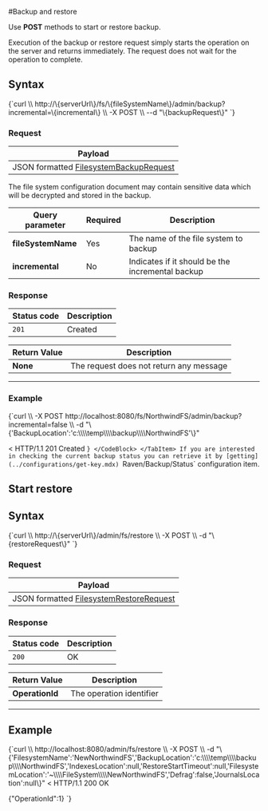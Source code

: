 
#Backup and restore

Use **POST** methods to start or restore backup.

<Admonition type="note" title="Non blocking operations" id="non-blocking-operations" href="#non-blocking-operations">
Execution of the backup or restore request simply starts the operation on the server and returns immediately. 
The request does not wait for the operation to complete.
</Admonition>



## Syntax

<TabItem value="json" label="json">
<CodeBlock language="json">
{`curl \\
	http://\{serverUrl\}/fs/\{fileSystemName\}/admin/backup?incremental=\{incremental\}  \\
	-X POST \\
	--d "\{backupRequest\}"
`}
</CodeBlock>
</TabItem>

### Request

| Payload |
| ------- |
| JSON formatted [FilesystemBackupRequest](../../../../glossary/file-system-backup-request.mdx) |

<Admonition type="warning" title="Backup and sensitive data" id="backup-and-sensitive-data" href="#backup-and-sensitive-data">
The file system configuration document may contain sensitive data which will be decrypted and stored in the backup. 
</Admonition>

| Query parameter | Required | Description |
| ------------- | -- | ---- |
| **fileSystemName** | Yes | The name of the file system to backup |
| **incremental** | No | Indicates if it should be the incremental backup |

### Response

| Status code | Description |
| ----------- | - |
| `201` | Created |

| Return Value | Description |
| ------------- | ------------- |
| **None** | The request does not return any message |

---

### Example

<TabItem value="json" label="json">
<CodeBlock language="json">
{`curl \\
    -X POST http://localhost:8080/fs/NorthwindFS/admin/backup?incremental=false \\
    -d "\{'BackupLocation':'c:\\\\temp\\\\backup\\\\NorthwindFS'\}"

< HTTP/1.1 201 Created
`}
</CodeBlock>
</TabItem>
If you are interested in checking the current backup status you can retrieve it by [getting](../configurations/get-key.mdx) `Raven/Backup/Status` configuration item.




## Start restore

## Syntax

<TabItem value="json" label="json">
<CodeBlock language="json">
{`curl \\
	http://\{serverUrl\}/admin/fs/restore  \\
	-X POST \\
	-d "\{restoreRequest\}"
`}
</CodeBlock>
</TabItem>

### Request

| Payload |
| ------- |
| JSON formatted [FilesystemRestoreRequest](../../../../glossary/file-system-restore-request.mdx) |

### Response

| Status code | Description |
| ----------- | - |
| `200` | OK |

| Return Value | Description |
| ------------- | ------------- |
| **OperationId** | The operation identifier |

---

## Example

<TabItem value="json" label="json">
<CodeBlock language="json">
{`curl \\
	http://localhost:8080/admin/fs/restore  \\
	-X POST \\
	-d "\{'FilesystemName':'NewNorthwindFS','BackupLocation':'c:\\\\temp\\\\backup\\\\NorthwindFS','IndexesLocation':null,'RestoreStartTimeout':null,'FilesystemLocation':'~\\\\FileSystem\\\\NewNorthwindFS','Defrag':false,'JournalsLocation':null\}"
< HTTP/1.1 200 OK

\{"OperationId":1\}
`}
</CodeBlock>
</TabItem>


